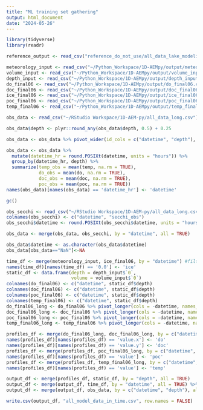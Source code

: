 ```yaml
---
title: "ML training set gathering"
output: html_document
date: "2024-05-26"
---
```


```r
library(tidyverse)
library(readr)

reference_output <- read_csv("reference_do_not_use/all_data_lake_modeling_in_time.csv")

meteorology_input <- read_csv("~/Python_Workspace/1D-AEMpy/output/meteorology_input.csv")
volume_input <- read_csv("~/Python_Workspace/1D-AEMpy/output/volume_input.csv")
depth_input <- read_csv("~/Python_Workspace/1D-AEMpy/output/depth_input.csv")
do_final06 <- read_csv("~/Python_Workspace/1D-AEMpy/output/do_final06.csv")
doc_final06 <- read_csv("~/Python_Workspace/1D-AEMpy/output/doc_final06.csv")
ice_final06 <- read_csv("~/Python_Workspace/1D-AEMpy/output/ice_final06.csv")
poc_final06 <- read_csv("~/Python_Workspace/1D-AEMpy/output/poc_final06.csv")
temp_final06 <- read_csv("~/Python_Workspace/1D-AEMpy/output/temp_final06.csv")

```

```r
obs_data <- read_csv("~/RStudio Workspace/1D-AEM-py/all_data_long.csv") %>% filter(variable %in% c("temp", "do", "doc", "poc"))

obs_data$depth <- plyr::round_any(obs_data$depth, 0.5) + 0.25

obs_data <- obs_data %>% pivot_wider(id_cols = c("datetime", "depth"), names_from = "variable", values_from = "observation", values_fn = mean)

obs_data <- obs_data %>% 
  mutate(datetime_hr = round.POSIXt(datetime, units = "hours")) %>%
  group_by(datetime_hr, depth) %>%
  summarize(temp_obs = mean(temp, na.rm = TRUE),
            do_obs = mean(do, na.rm = TRUE),
            doc_obs = mean(doc, na.rm = TRUE),
            poc_obs = mean(poc, na.rm = TRUE))
names(obs_data)[names(obs_data) == 'datetime_hr'] <- 'datetime'

gc()

obs_secchi <- read_csv("~/RStudio Workspace/1D-AEM-py/all_data_long.csv") %>% filter(variable == "secchi") %>% select(datetime, observation)
colnames(obs_secchi) <- c("datetime", "secchi_obs")
obs_secchi$datetime <- round.POSIXt(obs_secchi$datetime, units = "hours")

obs_data <- merge(obs_data, obs_secchi, by = "datetime", all = TRUE)

obs_data$datetime <- as.character(obs_data$datetime)
obs_data[obs_data=="NaN"]<-NA

```

```r
time_df <- merge(meteorology_input, ice_final06, by = "datetime") #filters meteo to only timesteps of simulation
names(time_df)[names(time_df) == '0.0'] <- 'ice'
static_df <- data.frame(depth = depth_input$`0`,
                        volume = volume_input$`0`)
colnames(do_final06) <- c("datetime", static_df$depth)
colnames(doc_final06) <- c("datetime", static_df$depth)
colnames(poc_final06) <- c("datetime", static_df$depth)
colnames(temp_final06) <- c("datetime", static_df$depth)
do_final06_long <- do_final06 %>% pivot_longer(cols = -datetime, names_to = "depth")
doc_final06_long <- doc_final06 %>% pivot_longer(cols = -datetime, names_to = "depth")
poc_final06_long <- poc_final06 %>% pivot_longer(cols = -datetime, names_to = "depth")
temp_final06_long <- temp_final06 %>% pivot_longer(cols = -datetime, names_to = "depth")

profiles_df <- merge(do_final06_long, doc_final06_long, by = c("datetime", "depth"), all = TRUE)
names(profiles_df)[names(profiles_df) == 'value.x'] <- 'do'
names(profiles_df)[names(profiles_df) == 'value.y'] <- 'doc'
profiles_df <- merge(profiles_df, poc_final06_long, by = c("datetime", "depth"), all = TRUE)
names(profiles_df)[names(profiles_df) == 'value'] <- 'poc'
profiles_df <- merge(profiles_df, temp_final06_long, by = c("datetime", "depth"), all = TRUE)
names(profiles_df)[names(profiles_df) == 'value'] <- 'temp'

output_df <- merge(profiles_df, static_df, by = "depth", all = TRUE)
output_df <- merge(output_df, time_df, by = "datetime", all = TRUE) %>% select(-date)
output_df <- merge(output_df, obs_data, by = c("datetime", "depth"), all.x = TRUE)

write.csv(output_df, "all_model_data_in_time.csv", row.names = FALSE)

```
